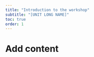 ```yaml
---
title: "Introduction to the workshop"
subtitle: "[UNIT LONG NAME]"
toc: true
order: 1
---
```


# Add content